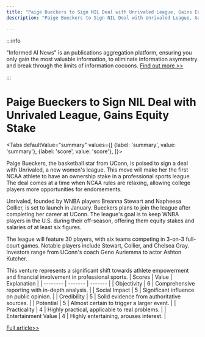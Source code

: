 ```yaml
---
title: "Paige Bueckers to Sign NIL Deal with Unrivaled League, Gains Equity Stake"
description: "Paige Bueckers to Sign NIL Deal with Unrivaled League, Gains Equity Stake"

---
```



:::info

"Informed AI News" is an publications aggregation platform, ensuring you only gain the most valuable information, to eliminate information asymmetry and break through the limits of information cocoons.  [Find out more >>](/)

:::

# Paige Bueckers to Sign NIL Deal with Unrivaled League, Gains Equity Stake


<Tabs
	defaultValue="summary"
	values={[
	{label: 'summary', value: 'summary'},
	{label: 'score', value: 'score'},
]}>
<TabItem value="summary">


Paige Bueckers, the basketball star from UConn, is poised to sign a deal with Unrivaled, a new women's league. This move will make her the first NCAA athlete to have an ownership stake in a professional sports league. The deal comes at a time when NCAA rules are relaxing, allowing college players more opportunities for endorsements.

Unrivaled, founded by WNBA players Breanna Stewart and Napheesa Collier, is set to launch in January. Bueckers plans to join the league after completing her career at UConn. The league's goal is to keep WNBA players in the U.S. during their off-season, offering them equity stakes and salaries of at least six figures.

The league will feature 30 players, with six teams competing in 3-on-3 full-court games. Notable players include Stewart, Collier, and Chelsea Gray. Investors range from UConn's coach Geno Auriemma to actor Ashton Kutcher.

This venture represents a significant shift towards athlete empowerment and financial involvement in professional sports.
</TabItem>
<TabItem value="score">
	| Scores     | Value   | Explanation |
	| -------- | ------- | ------- |
	| Objectivity  | 6    | Comprehensive reporting with in-depth analysis.    |
	| Social Impact | 5     | Significant influence on public opinion.    |
	| Credibility    | 5    | Solid evidence from authoritative sources.    |
	| Potential    | 5    | Almost certain to trigger a larger event.    |
	| Practicality    | 4    | Highly practical, applicable to real problems.    |
	| Entertainment Value    | 4    | Highly entertaining, arouses interest.    |
</TabItem>
</Tabs>

[Full article>>](https://www.cnbc.com/2024/08/01/paige-bueckers-to-sign-nil-deal-with-unrivaled-get-equity-state.html)
